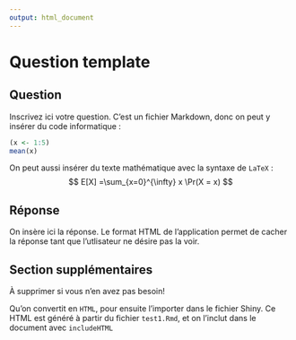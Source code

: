 ```yaml
---
output: html_document
---
```


# Question template {.tabset .tabset-fade .tabset-pills}



## Question
Inscrivez ici votre question. C'est un fichier Markdown, donc on peut y insérer du code informatique : 
```r
(x <- 1:5)
mean(x)
```

On peut aussi insérer du texte mathématique avec la syntaxe de `LaTeX` : 
$$
E[X] =\sum_{x=0}^{\infty} x \Pr(X = x)
$$


## Réponse
On insère ici la réponse. Le format HTML de l'application permet de cacher la réponse tant que l'utlisateur ne désire pas la voir.




## Section supplémentaires
À supprimer si vous n'en avez pas besoin!

Qu'on convertit en `HTML`, pour ensuite l'importer dans le fichier Shiny. Ce HTML est généré à partir du fichier `test1.Rmd`, et on l'inclut dans le document avec `includeHTML`
